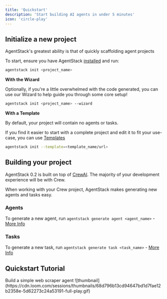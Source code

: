 ```yaml
---
title: 'Quickstart'
description: 'Start building AI agents in under 5 minutes'
icon: 'circle-play'
---
```


## Initialize a new project

AgentStack's greatest ability is that of quickly scaffolding agent projects

To start, ensure you have AgentStack [installed](/installation) and run:
```bash
agentstack init <project_name>
```


**With the Wizard**

Optionally, if you're a little overwhelmed with the code generated, you can use our Wizard to help guide you through some core setup!
```bash
agentstack init <project_name> --wizard
```

**With a Template**

By default, your project will contain no agents or tasks.

If you find it easier to start with a complete project and edit it to fit your use-case, you can use [Templates](/templates/templates)

```bash
agentstack init --template=<template_name/url>
```

## Building your project

AgentStack 0.2 is built on top of [CrewAI](https://docs.crewai.com/introduction). The majority of your development experience will be with Crew.

When working with your Crew project, AgentStack makes generating new agents and tasks easy.

### Agents

To generate a new agent, run `agentstack generate agent <agent_name>` - [More Info](/essentials/generating-agents)

### Tasks

To generate a new task, run `agentstack generate task <task_name>` - [More Info](/essentials/generating-tasks)


## Quickstart Tutorial
<CardGroup cols={1}>
    <Card title="Tutorial" icon="person-carry-box" href="https://www.loom.com/share/68d796b13cd94647bd1d7fae12b2358e?sid=7fdf595b-de84-4d51-9a81-ef1e9c8ac71c" target="_blank">
      Build a simple web scraper agent
      ![thumbnail](https://cdn.loom.com/sessions/thumbnails/68d796b13cd94647bd1d7fae12b2358e-5d62273c24a53191-full-play.gif)
    </Card>
</CardGroup>